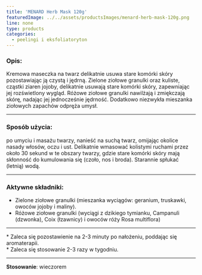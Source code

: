 ```yaml
---
title: 'MENARD Herb Mask 120g'
featuredImage: ../../assets/productsImages/menard-herb-mask-120g.png
line: none
type: products
categories:
  - peelingi i eksfoliatoryton
---
```


<h3>Opis:</h3>

Kremowa maseczka na twarz delikatnie usuwa stare komórki skóry pozostawiając ją czystą i jędrną. Zielone ziołowe granulki oraz kuliste, cząstki ziaren jojoby, delikatnie usuwają stare komórki skóry, zapewniając jej rozświetlony wygląd. Różowe ziołowe granulki nawilżają i zmiękczają skórę, nadając jej jednocześnie jędrność. Dodatkowo niezwykła mieszanka ziołowych zapachów odpręża umysł.

---

### Sposób użycia:

po umyciu i masażu twarzy, nanieść na suchą twarz, omijając okolice nasady włosów, oczu i ust. Delikatnie wmasować kolistymi ruchami przez około 30 sekund w te obszary twarzy, gdzie stare komórki skóry mają skłonność do kumulowania się (czoło, nos i broda). Starannie spłukać (letnią) wodą.

---

### Aktywne składniki:

- Zielone ziołowe granulki (mieszanka wyciągów: geranium, truskawki, owoców jojoby i maliny).
- Różowe ziołowe granulki (wyciągi z dzikiego tymianku, Campanuli (dzwonka), Coix (łzawnicy) i owoców róży Rosa multiflora)

---

\* Zaleca się pozostawienie na 2-3 minuty po nałożeniu, poddając się aromaterapii.<br /> \* Zaleca się stosowanie 2-3 razy w tygodniu.

---

**Stosowanie**: wieczorem
